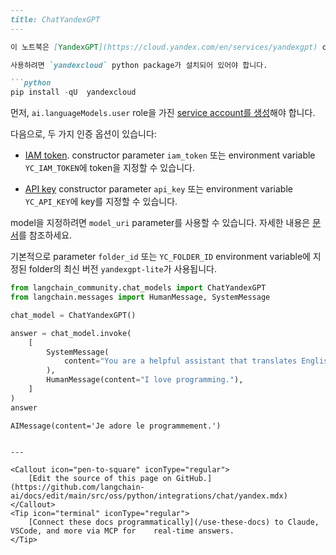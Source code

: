 ```markdown
---
title: ChatYandexGPT
---

이 노트북은 [YandexGPT](https://cloud.yandex.com/en/services/yandexgpt) chat model과 함께 LangChain을 사용하는 방법을 다룹니다.

사용하려면 `yandexcloud` python package가 설치되어 있어야 합니다.

```python
pip install -qU  yandexcloud
```

먼저, `ai.languageModels.user` role을 가진 [service account를 생성](https://cloud.yandex.com/en/docs/iam/operations/sa/create)해야 합니다.

다음으로, 두 가지 인증 옵션이 있습니다:

- [IAM token](https://cloud.yandex.com/en/docs/iam/operations/iam-token/create-for-sa).
    constructor parameter `iam_token` 또는 environment variable `YC_IAM_TOKEN`에 token을 지정할 수 있습니다.

- [API key](https://cloud.yandex.com/en/docs/iam/operations/api-key/create)
    constructor parameter `api_key` 또는 environment variable `YC_API_KEY`에 key를 지정할 수 있습니다.

model을 지정하려면 `model_uri` parameter를 사용할 수 있습니다. 자세한 내용은 [문서](https://cloud.yandex.com/en/docs/yandexgpt/concepts/models#yandexgpt-generation)를 참조하세요.

기본적으로 parameter `folder_id` 또는 `YC_FOLDER_ID` environment variable에 지정된 folder의 최신 버전 `yandexgpt-lite`가 사용됩니다.

```python
from langchain_community.chat_models import ChatYandexGPT
from langchain.messages import HumanMessage, SystemMessage
```

```python
chat_model = ChatYandexGPT()
```

```python
answer = chat_model.invoke(
    [
        SystemMessage(
            content="You are a helpful assistant that translates English to French."
        ),
        HumanMessage(content="I love programming."),
    ]
)
answer
```

```output
AIMessage(content='Je adore le programmement.')
```
```

---

<Callout icon="pen-to-square" iconType="regular">
    [Edit the source of this page on GitHub.](https://github.com/langchain-ai/docs/edit/main/src/oss/python/integrations/chat/yandex.mdx)
</Callout>
<Tip icon="terminal" iconType="regular">
    [Connect these docs programmatically](/use-these-docs) to Claude, VSCode, and more via MCP for    real-time answers.
</Tip>
